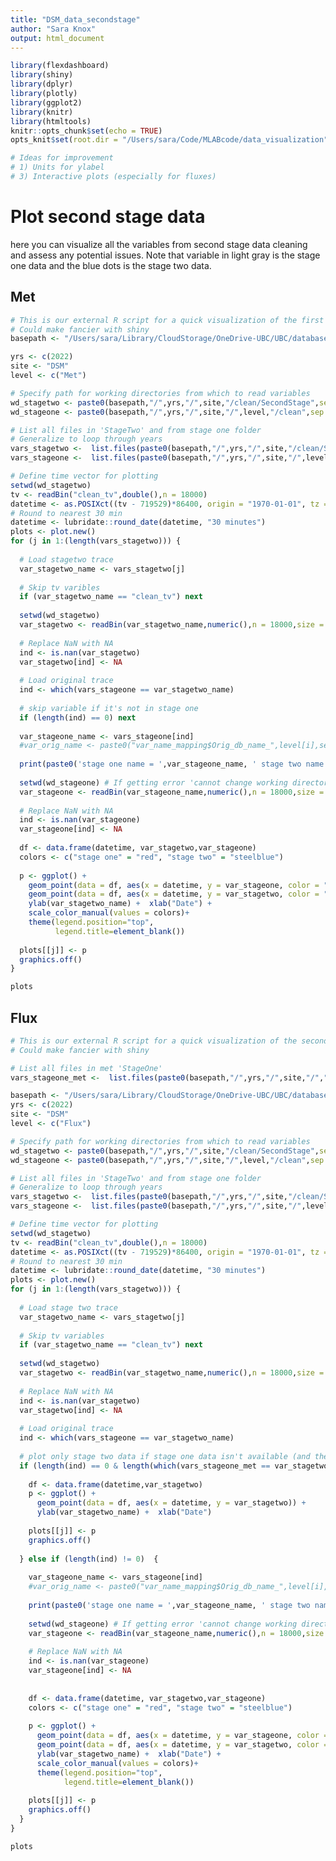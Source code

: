 ```yaml
---
title: "DSM_data_secondstage"
author: "Sara Knox"
output: html_document
---
```

<!-- NOTES: 
Need an excel spreadsheet similar to 'name_mapping_DSM.xlsx' to run -->

```r
library(flexdashboard)
library(shiny)
library(dplyr)
library(plotly)
library(ggplot2)
library(knitr)
library(htmltools)
knitr::opts_chunk$set(echo = TRUE)
opts_knit$set(root.dir = "/Users/sara/Code/MLABcode/data_visualization") # Specify directory

# Ideas for improvement
# 1) Units for ylabel
# 3) Interactive plots (especially for fluxes)
```

# Plot second stage data {.tabset}

here you can visualize all the variables from second stage data cleaning and assess any potential issues. Note that variable in light gray is the stage one data and the blue dots is the stage two data.

## Met
```r
# This is our external R script for a quick visualization of the first stage data
# Could make fancier with shiny
basepath <- "/Users/sara/Library/CloudStorage/OneDrive-UBC/UBC/database"

yrs <- c(2022)
site <- "DSM"
level <- c("Met")

# Specify path for working directories from which to read variables
wd_stagetwo <- paste0(basepath,"/",yrs,"/",site,"/clean/SecondStage",sep = "")
wd_stageone <- paste0(basepath,"/",yrs,"/",site,"/",level,"/clean",sep = "")

# List all files in 'StageTwo' and from stage one folder
# Generalize to loop through years
vars_stagetwo <-  list.files(paste0(basepath,"/",yrs,"/",site,"/clean/SecondStage",sep = ""))
vars_stageone <-  list.files(paste0(basepath,"/",yrs,"/",site,"/",level,"/clean",sep = ""))

# Define time vector for plotting
setwd(wd_stagetwo)
tv <- readBin("clean_tv",double(),n = 18000)
datetime <- as.POSIXct((tv - 719529)*86400, origin = "1970-01-01", tz = "UTC")
# Round to nearest 30 min
datetime <- lubridate::round_date(datetime, "30 minutes") 
plots <- plot.new()
for (j in 1:(length(vars_stagetwo))) { 
  
  # Load stagetwo trace
  var_stagetwo_name <- vars_stagetwo[j]
  
  # Skip tv varibles
  if (var_stagetwo_name == "clean_tv") next
  
  setwd(wd_stagetwo)
  var_stagetwo <- readBin(var_stagetwo_name,numeric(),n = 18000,size = 4)
  
  # Replace NaN with NA
  ind <- is.nan(var_stagetwo) 
  var_stagetwo[ind] <- NA
  
  # Load original trace
  ind <- which(vars_stageone == var_stagetwo_name)
  
  # skip variable if it's not in stage one
  if (length(ind) == 0) next
  
  var_stageone_name <- vars_stageone[ind]
  #var_orig_name <- paste0("var_name_mapping$Orig_db_name_",level[i],sep = "")[ind]
  
  print(paste0('stage one name = ',var_stageone_name, ' stage two name = ',var_stagetwo_name ,sep = ''))
  
  setwd(wd_stageone) # If getting error 'cannot change working directory', make sure you are connected to vinimet
  var_stageone <- readBin(var_stageone_name,numeric(),n = 18000,size = 4)
  
  # Replace NaN with NA
  ind <- is.nan(var_stageone) 
  var_stageone[ind] <- NA
  
  df <- data.frame(datetime, var_stagetwo,var_stageone)
  colors <- c("stage one" = "red", "stage two" = "steelblue")
  
  p <- ggplot() + 
    geom_point(data = df, aes(x = datetime, y = var_stageone, color = "stage one")) +
    geom_point(data = df, aes(x = datetime, y = var_stagetwo, color = "stage two")) +
    ylab(var_stagetwo_name) +  xlab("Date") +
    scale_color_manual(values = colors)+
    theme(legend.position="top",
          legend.title=element_blank())
  
  plots[[j]] <- p
  graphics.off()
}
```

```r
plots
```

## Flux
```r
# This is our external R script for a quick visualization of the second stage data
# Could make fancier with shiny

# List all files in met 'StageOne' 
vars_stageone_met <-  list.files(paste0(basepath,"/",yrs,"/",site,"/","Met","/clean",sep = ""))

basepath <- "/Users/sara/Library/CloudStorage/OneDrive-UBC/UBC/database"
yrs <- c(2022)
site <- "DSM"
level <- c("Flux")

# Specify path for working directories from which to read variables
wd_stagetwo <- paste0(basepath,"/",yrs,"/",site,"/clean/SecondStage",sep = "")
wd_stageone <- paste0(basepath,"/",yrs,"/",site,"/",level,"/clean",sep = "")

# List all files in 'StageTwo' and from stage one folder
# Generalize to loop through years
vars_stagetwo <-  list.files(paste0(basepath,"/",yrs,"/",site,"/clean/SecondStage",sep = ""))
vars_stageone <-  list.files(paste0(basepath,"/",yrs,"/",site,"/",level,"/clean",sep = ""))

# Define time vector for plotting
setwd(wd_stagetwo)
tv <- readBin("clean_tv",double(),n = 18000)
datetime <- as.POSIXct((tv - 719529)*86400, origin = "1970-01-01", tz = "UTC")
# Round to nearest 30 min
datetime <- lubridate::round_date(datetime, "30 minutes") 
plots <- plot.new()
for (j in 1:(length(vars_stagetwo))) { 
  
  # Load stage two trace
  var_stagetwo_name <- vars_stagetwo[j]
  
  # Skip tv variables
  if (var_stagetwo_name == "clean_tv") next
  
  setwd(wd_stagetwo)
  var_stagetwo <- readBin(var_stagetwo_name,numeric(),n = 18000,size = 4)
  
  # Replace NaN with NA
  ind <- is.nan(var_stagetwo) 
  var_stagetwo[ind] <- NA
  
  # Load original trace
  ind <- which(vars_stageone == var_stagetwo_name)
  
  # plot only stage two data if stage one data isn't available (and the variable is a flux variable), else plot stage one and stage two data
  if (length(ind) == 0 & length(which(vars_stageone_met == var_stagetwo_name)) == 0) {
    
    df <- data.frame(datetime,var_stagetwo)
    p <- ggplot() + 
      geom_point(data = df, aes(x = datetime, y = var_stagetwo)) +
      ylab(var_stagetwo_name) +  xlab("Date") 
    
    plots[[j]] <- p
    graphics.off()
    
  } else if (length(ind) != 0)  {
    
    var_stageone_name <- vars_stageone[ind]
    #var_orig_name <- paste0("var_name_mapping$Orig_db_name_",level[i],sep = "")[ind]
    
    print(paste0('stage one name = ',var_stageone_name, ' stage two name = ',var_stagetwo_name ,sep = ''))
    
    setwd(wd_stageone) # If getting error 'cannot change working directory', make sure you are connected to vinimet
    var_stageone <- readBin(var_stageone_name,numeric(),n = 18000,size = 4)
    
    # Replace NaN with NA
    ind <- is.nan(var_stageone) 
    var_stageone[ind] <- NA
    
    
    df <- data.frame(datetime, var_stagetwo,var_stageone)
    colors <- c("stage one" = "red", "stage two" = "steelblue")
    
    p <- ggplot() + 
      geom_point(data = df, aes(x = datetime, y = var_stageone, color = "stage one")) +
      geom_point(data = df, aes(x = datetime, y = var_stagetwo, color = "stage two")) +
      ylab(var_stagetwo_name) +  xlab("Date") +
      scale_color_manual(values = colors)+
      theme(legend.position="top",
            legend.title=element_blank())
    
    plots[[j]] <- p
    graphics.off()
  }
}
```

```r
plots
```